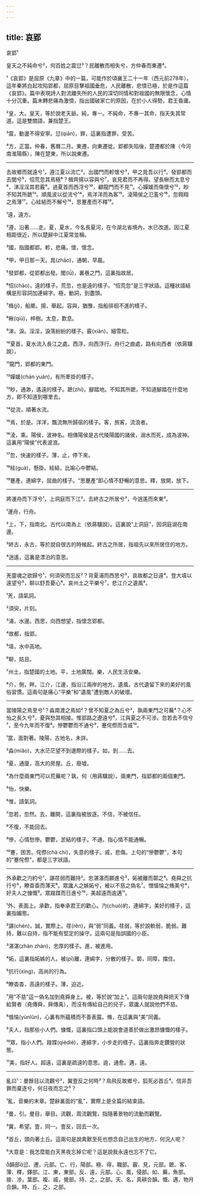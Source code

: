 ```yaml
---
---
---
```

title: 哀郢
---




哀郢¹

皇天之不純命兮²，何百姓之震愆³？民離散而相失兮，方仲春而東遷⁴。

¹《哀郢》是屈原《九章》中的一篇，可能作於頃襄王二十一年（西元前278年）。這年秦將白起攻陷郢都，屈原目擊祖國垂危，人民離散，悲憤已極，於是作這篇《哀郢》。篇中表現詩人對流離失所的人民的深切同情和對祖國的無限懷念，心情十分沉重。篇末轉悲痛為激憤，指出國破家亡的原因，在於小人得勢，君王昏庸。

²皇，大。皇天，等於說老天爺。純，專一。不純命，不專一其命，指天失其常道。這是雙關語，兼指楚王。

³震，動盪不得安寧。愆(qiān)，罪，這裏指遭罪，受苦。

⁴方，正當。仲春，舊曆二月。東遷，向東遷徙。郢都失陷後，楚遷都於陳（今河南淮陽縣），陳在楚東，所以說東遷。



--------------------

去故鄉而就遠兮¹，遵江夏以流亡²。出國門而軫懷兮³，甲之晁吾以行⁴。發郢都而去閭兮⁵，怊荒忽其焉極⁶？楫齊揚以容與兮⁷，哀見君而不再得。望長楸而太息兮⁸，涕淫淫其若霰⁹。過夏首而西浮兮¹⁰，顧龍門而不見¹¹。心嬋媛而傷懷兮¹²，眇不知其所蹠¹³。順風波以從流兮¹⁴，焉洋洋而為客¹⁵。淩陽侯之氾濫兮¹⁶，忽翱翔之焉薄¹⁷。心絓結而不解兮¹⁸，思蹇產而不釋¹⁹。

¹遠，遠方。

²遵，沿著......走。夏，夏水，今名長夏河，在今湖北省境內，水已改道。因江夏相距很近，所以楚辭中江夏常並稱。

³國，指國都郢。軫，悲痛。懷，懷念。

⁴甲，甲日那一天。晁(zhāo)，通朝，早晨。

⁵發郢都，從郢都出發。閭(lǘ)，裏巷之門，這裏指故居。

⁶怊(chāo)，遠的樣子。荒忽，也是遠的樣子。“怊荒忽”是三字狀語。這種狀語結構是形容詞加連綿字。極，動詞，到盡頭。

⁷楫(jí)，船槳。揚，舉起。容與，猶豫，指船徘徊不進的樣子。

⁸楸(qiū)，梓樹。太息，歎息。

⁹涕，淚。淫淫，淚落紛紛的樣子。霰(xiàn)，細雪粒。

¹⁰夏首，夏水流入長江之處。西浮，向西浮行。舟行之曲處，路有向西者（依蔣驥說）。

¹¹龍門，郢都的東門。

¹²嬋媛(chán yuán)，有所牽掛的樣子。

¹³眇，通渺，遙遠的樣子。蹠(zhí)，腳踏地。不知其所蹠，不知道腳踏在什麼地方，即不知道到哪里去。

¹⁴從流，順著水流。

¹⁵焉，於是。洋洋，飄流無所歸宿的樣子。客，旅客，流浪者。

¹⁶淩，乘。陽侯，波神名。相傳陽侯是古代陵陽國的諸侯，溺水而死，成為波神。這裏用“陽侯”代表波浪。

¹⁷忽，快速的樣子。薄，止，停下來。

¹⁸絓(guà)，懸掛。絓結，比喻心中鬱結。

¹⁹蹇產，連綿字，屈曲的樣子。“思蹇產”即心情不舒暢的意思。釋，放開，放下。



--------------------

將運舟而下浮兮¹，上洞庭而下江²。去終古之所居兮³，今逍遙而來東⁴。

¹運舟，行舟。

²上，下，指南北。古代以南為上（依蔣驥說）。這裏說“上洞庭”，因洞庭湖在南邊。

³終古，永古，等於說自很古的時候起。終古之所居，指祖先以來所居住的地方。

⁴逍遙，這裏是漂泊的意思。



--------------------

羌靈魂之欲歸兮¹，何須臾而忘反²？背夏浦而西思兮³，哀故都之日遠⁴。登大墳以遠望兮⁵，聊以舒吾憂心⁶。哀州土之平樂兮⁷，悲江介之遺風⁸。

¹羌，語氣詞。

²須臾，片刻。

³浦，水邊。西思，向西想望，指懷念郢都。

⁴故都，指郢。

⁵墳，水中高地。

⁶聊，姑且。

⁷州土，指楚國的土地。平，土地廣闊。樂，人民生活安樂。

⁸介，側，畔。江介，江邊，指沿江兩岸的地方。遺風，古代遺留下來的美好的風俗習慣。這兩句是痛心“平樂”和“遺風”遭到敵人的破壞。



--------------------

當陵陽之焉至兮¹？淼南渡之焉如²？曾不知夏之為丘兮³，孰兩東門之可蕪⁴？心不怡之長久兮⁵，憂與愁其相接。惟郢路之遼遠兮⁶，江與夏之不可涉。忽若去不信兮⁷，至今九年而不復⁸。慘鬱鬱而不通兮⁹，蹇侘傺而含戚¹⁰。

¹當，面對著。陵陽，古地名，未詳。

²淼(miǎo)，大水茫茫望不到邊際的樣子。如，到......去。

³夏，通廈，高大的房屋。丘，廢墟。

⁴為什麼兩東門可以荒蕪呢？孰，何（用蔣驥說）。兩東門，指郢都的兩個東門。

⁵怡，快樂。

⁶惟，語氣詞。

⁷忽若，忽然。去，離開，這裏指被放逐。不信，不被信任。

⁸不復，不能回去。

⁹慘，心情愁慘。鬱鬱，淤結的樣子。不通，指心情不能通暢。

¹⁰蹇，困苦。侘傺(chà chì)，失意的樣子。戚，悲傷。上句的“慘鬱鬱”，本句的“蹇侘傺”，都是三字狀語。



--------------------

外承歡之汋約兮¹，諶荏弱而難持²。忠湛湛而願進兮³，妬被離而鄣之⁴。堯舜之抗行兮⁵，瞭杳杳而薄天⁶。眾讒人之嫉妬兮，被以不慈之偽名⁷。憎慍惀之脩美兮⁸，好夫人之慷慨⁹。眾踥蹀而日進兮¹⁰，美超遠而逾邁¹¹。

¹外，表面上。承歡，指奉承君王的歡心。汋(chuò)約，連綿字，美好的樣子，這裏指媚態。

²諶(chén)，誠，實際上。荏(rěn)，與“弱”同義。荏弱，等於說軟弱，脆弱。難持，難以自持，指不能有堅定的操守。這兩句是指誤國的小臣。

³湛湛(zhàn zhàn)，忠厚的樣子。進，被進用。

⁴妬，這裏指妬嫉的人。被(pī)離，連綿字，分散的樣子。鄣，同障，擋住。

⁵抗行(xìng)，高尚的行為。

⁶瞭杳杳，高遠的樣子。薄，迫近。

⁷用“不慈”這一偽名加到堯舜身上。被，等於說“加上”。這兩句是說堯舜把天下傳給賢者（堯傳舜，舜傳禹），而沒有傳給自己的兒子，眾讒人就說他們不慈。

⁸慍惀(yùnlǔn)，心裏有所蘊積而不善表露。脩，在這裏與“美”同義。

⁹夫人，指那些小人們。慷慨，這裏指口頭上能說會道善於做出激昂慷慨的樣子。

¹⁰眾，指小人們。踥蹀(qièdié)，連綿字，小步走的樣子。這裏指奔走鑽營的狀態。

¹¹美，指好人。超遠，這裏是疏遠的意思。逾，通愈。邁，遠。



--------------------

亂曰¹：曼餘目以流觀兮²，冀壹反之何時³？鳥飛反故鄉兮，狐死必首丘⁴。信非吾罪而棄逐兮，何日夜而忘之⁵？

¹亂，音樂的末章。楚辭裏面的“亂”，實際上是全篇的結束語。

²曼，引。曼目，舉目。流觀，周流觀覽，指隨著景物的流動而觀覽。

³冀，希望。壹，同一。壹反，回去一次。

⁴首丘，頭向著土丘。這兩句是說禽獸至死也想念自己出生的地方，何況人呢？

⁵大意是：我怎麼能白天黑夜忘掉它呢？這是說我永遠也忘不了它。

韻部愆、遷，元部。亡、行，陽部。極、得，職部。霰、見，元部。蹠、客、薄、釋，鐸部。江、東，東部。反、遠，元部。心、風，侵部。如、蕪，魚部。接、涉，葉部。複、戚，覺部。持、之，之部。天、名，真耕合韻。慨、邁，物月合韻。時、丘、之，之部。